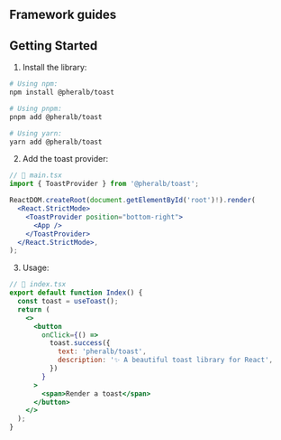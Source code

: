 
<Hero />

## Framework guides

<Usage />

## Getting Started

1. Install the library:

```bash
# Using npm:
npm install @pheralb/toast

# Using pnpm:
pnpm add @pheralb/toast

# Using yarn:
yarn add @pheralb/toast
```

2. Add the toast provider:

```jsx
// 📃 main.tsx
import { ToastProvider } from '@pheralb/toast';

ReactDOM.createRoot(document.getElementById('root')!).render(
  <React.StrictMode>
    <ToastProvider position="bottom-right">
      <App />
    </ToastProvider>
  </React.StrictMode>,
);
```

3. Usage:

```jsx
// 📃 index.tsx
export default function Index() {
  const toast = useToast();
  return (
    <>
      <button
        onClick={() =>
          toast.success({
            text: 'pheralb/toast',
            description: '✨ A beautiful toast library for React',
          })
        }
      >
        <span>Render a toast</span>
      </button>
    </>
  );
}
```
